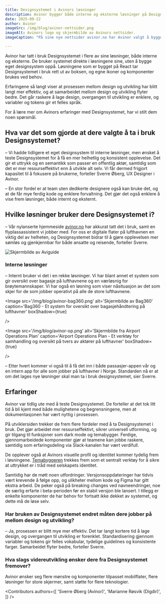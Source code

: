 ```yaml
---
title: Designsystemet i Avinors løsninger
description: Avinor bygger både interne og eksterne løsninger på Designsystemet, og opplever at samarbeidet mellom design og utvikling flyter bedre.
date: 2025-09-22
author: Avinor
imageSrc: /img/blog/avinor-nettsider.png
imageAlt: Avinors logo og skjermbilde av Avinors nettsider.
imageCaption: "På sine nye nettsider avinor.no har Avinor valgt å bygge på Designsystemet. De jobber også med en digital flyplassassistent. Med Designsystemet får både nettsider og skjermer på lufthavnene et mer sømløst og gjenkjennbart uttrykk."

---
```


Avinor har tatt i bruk Designsystemet i flere av sine løsninger, både interne og eksterne. De bruker systemet direkte i løsningene sine, uten å bygge eget designsystem oppå. Løsningene som er bygget på React tar Designsystemet i bruk rett ut av boksen, og egne ikoner og komponenter brukes ved behov.

Erfaringene så langt viser at prosessen mellom design og utvikling har blitt langt mer effektiv, og at samarbeidet mellom design og utvikling flyter bedre. Det går raskere å lage design, overgangen til utvikling er enklere, og variabler og tokens gir et felles språk.

For å lære mer om Avinors erfaringer med Designsystemet, har vi stilt dem noen spørsmål.

## Hva var det som gjorde at dere valgte å ta i bruk Designsystemet?
– Vi hadde tidligere et eget designsystem til interne løsninger, men ønsket å teste Designsystemet for å få en mer helhetlig og konsistent opplevelse. Det gir et uttrykk og en semantikk som passer en offentlig aktør, samtidig som det er mer ressurseffektivt enn å utvikle alt selv. Vi får dermed frigjort kapasitet til å fokusere på brukerne, forteller Sverre Øberg, UX Designer i Avinor.

– En stor fordel er at team uten dedikerte designere også kan bruke det, og at de får mye ferdig kode og enklere forvaltning. Det gjør det også enklere å vise frem løsninger, både internt og eksternt.

## Hvilke løsninger bruker dere Designsystemet i?
– Vår nylanserte hjemmeside [avinor.no](http://avinor.no) har akkurat tatt det i bruk, samt en flyplassassistent vi jobber med. For oss er digitale flater på lufthavnen en viktig del av helheten, og Designsystemet bidrar til å gjøre opplevelsen mer sømløs og gjenkjennbar for både ansatte og reisende, forteller Sverre.

 <Image
  src='/img/blog/avinor-tromso-lufthavn.png'
  alt='Skjermbilde av Aviguide'
  caption='Aviguide - en digital assistent Avinor tester for reisende på Tromsø lufthavn. (aviguide.avinor.no)'
  boxShadow={true}
/>

### Interne løsninger
– Internt bruker vi det i en rekke løsninger. Vi har blant annet et system som gir oversikt over bagasje på lufthavnene og en værløsnig for brøytemannskaper. Vi har også en løsning som viser nåsituasjon av det som skjer for de som jobber operativt på alle de store lufthavnene. 

 <Image
  src='/img/blog/avinor-bag360.png'
  alt='Skjermbilde av Bag360'
  caption='Bag360 - Et system for oversikt over bagasjehåndtering på lufthavner'
  boxShadow={true}

/>

 <Image
  src='/img/blog/avinor-op.png'
  alt='Skjermbilde fra Airport Operations Plan'
  caption='Airport Operations Plan - Et verktøy for samhandling og oversikt på tvers av aktører på lufthavner'
  boxShadow={true}
  
/>

– Etter hvert kommer vi også til å få det inn i både passasjer-appen vår og en intern app for alle som jobber på lufthavner i Norge. Standarden nå er at om det lages nye løsninger skal man ta i bruk designsystemet, sier Sverre.

## Erfaringer
Avinor var tidlig ute med å teste Designsystemet. De forteller at det tok litt tid å bli kjent med både mulighetene og begrensningene, men at dokumentasjonen har vært nyttig i prosessen.

På utviklersiden trekker de frem flere fordeler med å ta Designsystemet i bruk. Det gjør arbeidet mer ressurseffektivt, sikrer universell utforming, og gir tilgang til funksjoner som dark mode og temabygger. Ferdige, gjennomarbeidede komponenter gjør at teamene kan jobbe raskere, samtidig som erfaringsdeling via Slack-kanalen har vært verdifull.

De opplever også at Avinors visuelle profil og identitet kommer tydelig frem i løsningene. [Temabyggeren](https://theme.designsystemet.no/no) trekkes frem som et sentralt verktøy for å sikre at uttrykket er i tråd med selskapets identitet.

Samtidig har de møtt noen utfordringer. Versjonsoppdateringer har tidvis vært krevende å følge opp, og ulikheter mellom kode og Figma har gitt ekstra arbeid. De peker også på breaking changes ved navneendringer, noe de særlig erfarte i beta-perioden før en stabil versjon ble lansert. I tillegg er enkelte komponenter de har behov for fortsatt ikke dekket av systemet, og dette må de løse selv.

### Har bruken av Designsystemet endret måten dere jobber på mellom design og utvikling?
– Ja, prosessen er blitt mye mer effektiv. Det tar langt kortere tid å lage design, og overgangen til utvikling er forenklet. Standardisering gjennom variabler og tokens gir felles vokabular, tydelige guidelines og konsistente farger. Samarbeidet flyter bedre, forteller Sverre.

### Hva slags videreutvikling ønsker dere fra Designsystemet fremover?
Avinor ønsker seg flere mønstre og komponenter tilpasset mobilflater, flere løsninger for store skjermer, samt støtte for flere teknologier.



<Contributors
  authors={[
    'Sverre Øberg (Avinor)',
    'Marianne Røsvik (Digdir)',
  ]}
/>
